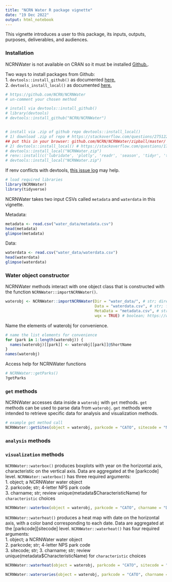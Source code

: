 ```yaml
---
title: "NCRN Water R package vignette"
date: "19 Dec 2022"
output: html_notebook
---
```

This vignette introduces a user to this package, its inputs, outputs, purposes, deliverables, and audiences.

### Installation

NCRNWater is not available on CRAN so it must be installed [Github.](https://github.com/NCRN/NCRNWater).

Two ways to install packages from Github:  
1. `devtools::install_github()` as documented [here.](https://www.rdocumentation.org/packages/devtools/versions/1.13.6/topics/install_github)  
2. `devtools_install_local()` as documented [here.](https://www.rdocumentation.org/packages/devtools/versions/1.13.5/topics/install_local)  

```r
# https://github.com/NCRN/NCRNWater
# un-comment your chosen method

# install via devtools::install_github()
# library(devtools)
# devtools::install_github("NCRN/NCRNWater")


# install via .zip of github repo devtools::install_local()
# 1) download .zip of repo # https://stackoverflow.com/questions/2751227/how-to-download-source-in-zip-format-from-github
## put this in your browser: github.com/NCRN/NCRNWater/zipball/master/
# 2) devtools::install_local() # https://stackoverflow.com/questions/17366772/install-r-packages-from-github-downloading-master-zip
# devtools::install_local("NCRNWater.zip")
# renv::install(c('lubridate', 'plotly', 'readr', 'season', 'tidyr', 'tidyverse')) # resolve dependency issues
# devtools::install_local("NCRNWater.zip")
```

If renv conflicts with devtools, [this issue log](https://github.com/NCRN/NCRN_DM/issues/62) may help.

```r
# load required libraries
library(NCRNWater)
library(tidyverse)
```

NCRNWater takes two input CSVs called `metadata` and `waterdata` in this vignette.

Metadata:

```r
metadata <- read.csv("water_data/metadata.csv")
head(metadata)
glimpse(metadata)
```

Data:

```r
waterdata <- read.csv("water_data/waterdata.csv")
head(waterdata)
glimpse(waterdata)
```
### Water object constructor

NCRNWater methods interact with one object class that is constructed with the function `NCRNWater::importNCRNWater()`.

```r
waterobj <- NCRNWater::importNCRNWater(Dir = "water_data/", # str; directory in which Data and MetaData are saved (leave blank if in project working directory)
                                       Data = "waterdata.csv", # str; filename of water data
                                       MetaData = "metadata.csv", # str; filename of metadata
                                       wqx = TRUE) # boolean; https://www.waterqualitydata.us/
```

Name the elements of waterobj for convenience.
```r
# name the list elements for convenience
for (park in 1:length(waterobj)) {
  names(waterobj)[[park]] <- waterobj[[park]]@ShortName
}
names(waterobj)
```

Access help for NCRNWater functions
```r
# NCRNWater::getParks()
?getParks
```

### `get` methods

NCRNWater accesses data inside a `waterobj` with `get` methods. `get` methods can be used to parse data from `waterobj`. `get` methods were intended to retrieve specific data for analysis and visualization methods. 

```r
# example get method call
NCRNWater::getSites(object = waterobj, parkcode = "CATO", sitecode = "NCRN_CATO_BGHC")
```

### `analysis` methods



### `visualization` methods

`NCRNWater::waterbox()` produces boxplots with year on the horizontal axis, characteristic on the vertical axis. Data are aggregated at the [parkcode] level. `NCRNWater::waterbox()` has three required arguments:  
1. object; a NCRNWater water object  
2. parkcode; str; 4-letter NPS park code  
3. charname; str; review unique(metadata$CharacteristicName) for `characteristic` choices  
```r
NCRNWater::waterbox(object = waterobj, parkcode = "CATO", charname = "DOmg")
```


`NCRNWater::waterheat()` produces a heat map with date on the horizontal axis, with a color band corresponding to each date. Data are aggregated at the [parkcode][sitecode] level. `NCRNWater::waterheat()` has four required arguments:  
1. object; a NCRNWater water object  
2. parkcode; str; 4-letter NPS park code  
3. sitecode; str; 
3. charname; str; review unique(metadata$CharacteristicName) for `characteristic` choices  
```r
NCRNWater::waterheat(object = waterobj, parkcode = "CATO", sitecode = "NCRN_CATO_BGHC", charname = "DOmg")
```

```r
NCRNWater::waterseries(object = waterobj, parkcode = "CATO", charname = "DOmg")
```

